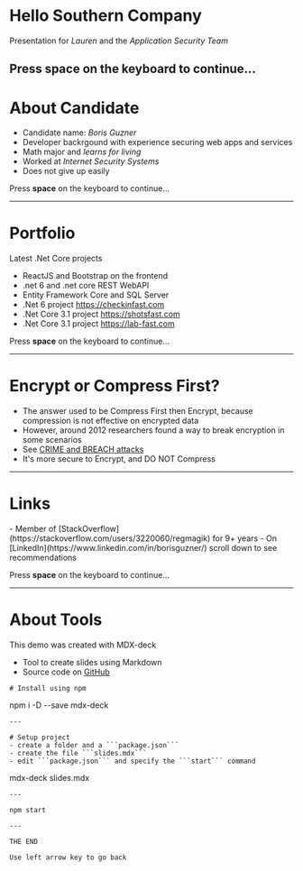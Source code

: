 # Hello Southern Company
Presentation for *Lauren* and the *Application Security Team*

Press **space** on the keyboard to continue...
--- 
# About Candidate

<Steps>

- Candidate name: *Boris Guzner*
- Developer backrgound with experience securing web apps and services
- Math major and *learns for living*
- Worked at *Internet Security Systems*
- Does not give up easily

</Steps>

Press **space** on the keyboard to continue...

--- 
# Portfolio
Latest .Net Core projects

<Steps>

- ReactJS and Bootstrap on the frontend
- .net 6 and .net core REST WebAPI
- Entity Framework Core and SQL Server 
- .Net 6 project https://checkinfast.com
- .Net Core 3.1 project https://shotsfast.com
- .Net Core 3.1 project https://lab-fast.com

</Steps>

Press **space** on the keyboard to continue...

--- 
# Encrypt or Compress First?

<Steps>

- The answer used to be Compress First then Encrypt, because compression is not effective on encrypted data
- However, around 2012 researchers found a way to break encryption in some scenarios
- See [CRIME and BREACH attacks](https://en.wikipedia.org/wiki/CRIME)
- It's more secure to Encrypt, and DO NOT Compress

</Steps>


--- 
# Links

<Steps>
- Member of [StackOverflow](https://stackoverflow.com/users/3220060/regmagik) for 9+ years
- On [LinkedIn](https://www.linkedin.com/in/borisguzner/) scroll down to see recommendations
</Steps>

Press **space** on the keyboard to continue...

--- 

# About Tools
This demo was created with MDX-deck

<Steps>

- Tool to create slides using Markdown 
- Source code on [GitHub](https://github.com/regmagik/slide)

</Steps>

```
# Install using npm
```
npm i -D --save mdx-deck
```
--- 

# Setup project
- create a folder and a ```package.json```
- create the file ```slides.mdx``` 
- edit ```package.json``` and specify the ```start``` command
```
mdx-deck slides.mdx
```
--- 

npm start

---

THE END

Use left arrow key to go back
